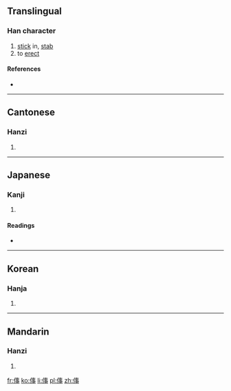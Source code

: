 ==Translingual==

===Han character===
{{Han char|rn=9|rad=人|as=08|sn=10|four=2520<sub>7</sub>|canj=人十中弓 (OJLN)|ids=⿰[[亻]][[事]]}}

# [[stick]] in, [[stab]]
# to [[erect]]

====References====
* {{Han ref|kx=0109.120|dkj=00802|dj=0232.100|hdz=10172.050|uh=5033|ud=20531|bh=D0D1|bd=53457}}

----

==Cantonese==

===Hanzi===
{{yue-hanzi|jyut=[[si6]], [[zi3]]|y=si6, ji3}}

# {{defn|lang=yue|sort=人08}}

----

==Japanese==

===Kanji===
{{ja-kanji|grade=|rs=人08}}

# {{defn|lang=ja|sort=人08}}

====Readings====
* {{ja-readings|on=[[し]] (shi)|kun=[[さす]] (sasu), [[さしこむ]] (sashikomu)}}

----

==Korean==

===Hanja===
{{ko-hanja|hangeul=사|rv=sa|mr=sa}}

# {{defn|lang=ko|sort=人08}}

----

==Mandarin==

===Hanzi===
{{cmn-hanzi|pin=[[zì]] ([[zi4]])|wg=tzu<sup>4</sup>}}

# {{defn|lang=cmn|sort=人08}}

[[fr:倳]]
[[ko:倳]]
[[li:倳]]
[[pl:倳]]
[[zh:倳]]